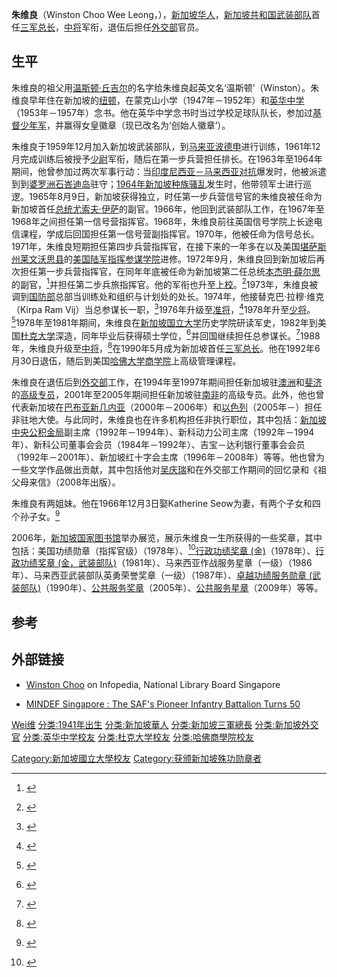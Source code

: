 {{Infobox military person
|name = 朱维良
|born = {{Birth date and age|1941|7|18}}
|image = 
|image_size = 
|caption = 
|placeofbirth = [[File:Flag_of_the_British_Straits_Settlements_(1904–1925).svg|22px]] [[海峽殖民地|英屬海峽殖民地]][[新加坡|新加坡]]
|allegiance = [[新加坡|新加坡]]
|branch = [[新加坡共和国武装部队|新加坡共和国武装部队]]
|serviceyears = 1959年－1992年
|rank = [[中将|中将]]
|commands =
* 第一信号营指挥官（1967年－1968年）
* 信号总长（1970年）
* 第四步兵营指挥官（1971年）
* 第一步兵营指挥官（1972年）
* 第二步兵旅指挥官（1972年）
* 国防部训练处处长（1973年）
* 国防部组织与计划处处长（1973年）
* 总参谋长（1974年－1990年）
* 三军总长（1990年－1992年）
|battles =
* {{le|印度尼西亚－马来西亚对抗|Konfrontasi (1963–1964)|印马对抗}}（1963年－1964年）
* [[1964年新加坡种族骚乱|新加坡1964年种族骚乱]]（1964年）
|awards =
|spouse = Katherine Seow
|relations = 
|laterwork =
|signature =
}}
'''朱维良'''（Winston Choo Wee Leong，{{bd|1941年|7月18日}}），[[新加坡华人|新加坡华人]]，[[新加坡共和国武装部队|新加坡共和国武装部队]]首任[[三军总长|三军总长]]，[[中将|中将]]军衔，退伍后担任[[新加坡外交部|外交部]]官员。

==生平==
朱维良的祖父用[[温斯顿·丘吉尔|温斯顿·丘吉尔]]的名字给朱维良起英文名‘温斯顿’（Winston）。朱维良早年住在新加坡的[[纽顿|纽顿]]，在蒙克山小学（1947年－1952年）和[[英华中学_(自主)|英华中学]]（1953年－1957年）念书。他在英华中学念书时当过学校足球队队长，参加过[[基督少年军|基督少年军]]，并赢得女皇徽章（现已改名为‘创始人徽章’）。

朱维良于1959年12月加入新加坡武装部队，到[[马来亚|马来亚]][[波德申|波德申]]进行训练，1961年12月完成训练后被授予[[少尉|少尉]]军衔，随后在第一步兵营担任排长。在1963年至1964年期间，他曾参加过两次军事行动：当[[印度尼西亚－马来西亚对抗|印度尼西亚－马来西亚对抗]]爆发时，他被派遣到到[[婆罗洲|婆罗洲]][[石峇迪岛|石峇迪岛]]驻守；[[1964年新加坡种族骚乱|1964年新加坡种族骚乱]]发生时，他带领军士进行巡逻。1965年8月9日，新加坡获得独立，时任第一步兵营信号官的朱维良被任命为新加坡首任[[新加坡总统|总统]][[尤索夫·伊萨|尤索夫·伊萨]]的副官。1966年，他回到武装部队工作，在1967年至1968年之间担任第一信号营指挥官。1968年，朱维良前往英国信号学院上长途电信课程，学成后回国担任第一信号营副指挥官。1970年，他被任命为信号总长。1971年，朱维良短期担任第四步兵营指挥官，在接下来的一年多在{{le|吴庆瑞指挥与参谋学院|Goh Keng Swee Command and Staff College|新加坡指挥与参谋学院}}以及美国[[堪萨斯州|堪萨斯州]][[莱文沃思县_(堪萨斯州)|莱文沃思县]]的[[美国陆军指挥参谋学院|美国陆军指挥参谋学院]]进修。1972年9月，朱维良回到新加坡后再次担任第一步兵营指挥官，在同年年底被任命为新加坡第二任总统[[本杰明·亨利·薛尔思|本杰明·薛尔思]]的副官，<ref>{{en icon}} {{cite news|title=薛尔思总统得25名副官|url=http://newspapers.nl.sg/Digitised/Article.aspx?articleid=straitstimes19710406.2.91&sessionid=3e2eae2ee4f84c7fa589dff39d814d13&keyword=winston+choo+sheares&token=choo%2cwinston%2csheares|accessdate=2013年8月28日|newspaper=海峡时报|date=1971年4月6日|page=第8页|deadurl=yes|archiveurl=https://web.archive.org/web/20131219081346/http://newspapers.nl.sg/Digitised/Article.aspx?articleid=straitstimes19710406.2.91&sessionid=3e2eae2ee4f84c7fa589dff39d814d13&keyword=winston+choo+sheares&token=choo%2cwinston%2csheares|archivedate=2013年12月19日}}</ref>并担任第二步兵旅指挥官。他的军衔也升至[[上校|上校]]。<ref>{{en icon}} {{cite news|title=朱维良是我国有史以来最年轻的上校|url=http://newspapers.nl.sg/Digitised/Article/straitstimes19721003-1.2.46.aspx?keyword=winston+choo+youngest&sort=relevance&page=1&sessionid=aee3ecc888c14da3b77878ec7b6db82a|accessdate=2013年8月28日|newspaper=海峡时报|date=1972年10月3日|page=第8页|archive-date=2013年12月19日|archive-url=https://web.archive.org/web/20131219080038/http://newspapers.nl.sg/Digitised/Article/straitstimes19721003-1.2.46.aspx?keyword=winston+choo+youngest&sort=relevance&page=1&sessionid=aee3ecc888c14da3b77878ec7b6db82a|dead-url=no}}</ref>1973年，朱维良被调到[[新加坡国防部|国防部]]总部当训练处和组织与计划处的处长。1974年，他接替克巴·拉穆·维克（Kirpa Ram Vij）当总参谋长一职，<ref>{{en icon}} {{cite news|title=朱上校得高级职务|url=http://newspapers.nl.sg/Digitised/Article.aspx?articleid=straitstimes19740531.2.72&sessionid=0801f9aeb8b246478e2b57acd391f7ba&keyword=Kirpa+Ram+Vij&search=advanced&fromdate=&todate=&articles=1&advertisements=1&illustrations=1&letters=1&obituaries=1&miscellaneous=1&newspaperTitles=&fuzzysearch=Off&ffromdate=19740101&ftodate=19741231&token=ram%2cvij%2ckirpa|accessdate=2013年8月28日|newspaper=海峡时报|date=1974年5月31日|page=第10页|deadurl=yes|archiveurl=https://web.archive.org/web/20131219080139/http://newspapers.nl.sg/Digitised/Article.aspx?articleid=straitstimes19740531.2.72&sessionid=0801f9aeb8b246478e2b57acd391f7ba&keyword=Kirpa+Ram+Vij&search=advanced&fromdate=&todate=&articles=1&advertisements=1&illustrations=1&letters=1&obituaries=1&miscellaneous=1&newspaperTitles=&fuzzysearch=Off&ffromdate=19740101&ftodate=19741231&token=ram%2cvij%2ckirpa|archivedate=2013年12月19日}}</ref>1976年升级至[[准将|准将]]，<ref>{{en icon}} {{cite news|title=朱维良上校升级至准将|url=http://newspapers.nl.sg/Digitised/Article/straitstimes19760801-1.2.23.aspx?keyword=Winston+Choo&search=advanced&fromdate=&todate=&articles=1&advertisements=1&illustrations=1&letters=1&obituaries=1&miscellaneous=1&newspaperTitles=&fuzzysearch=Off&ffromdate=19760101&ftodate=19761231&sort=relevance&page=1&sessionid=f66f532e06644776bf4fbfbc94ebc363|accessdate=2013年8月28日|newspaper=海峡时报|date=1976年8月1日|page=第5页|archive-date=2013年12月19日|archive-url=https://web.archive.org/web/20131219080755/http://newspapers.nl.sg/Digitised/Article/straitstimes19760801-1.2.23.aspx?keyword=Winston+Choo&search=advanced&fromdate=&todate=&articles=1&advertisements=1&illustrations=1&letters=1&obituaries=1&miscellaneous=1&newspaperTitles=&fuzzysearch=Off&ffromdate=19760101&ftodate=19761231&sort=relevance&page=1&sessionid=f66f532e06644776bf4fbfbc94ebc363|dead-url=no}}</ref>1978年升至[[少将|少将]]。<ref>{{en icon}} {{cite news|title=朱维良升任少将|url=http://newspapers.nl.sg/Digitised/Article.aspx?articleid=straitstimes19780706.2.3&sessionid=abcd1ca2bf3d4aa9977b18e84ce365bc&keyword=Winston+Choo&search=advanced&fromdate=&todate=&articles=1&advertisements=1&illustrations=1&letters=1&obituaries=1&miscellaneous=1&newspaperTitles=&fuzzysearch=Off&ffromdate=19780101&ftodate=19781231&token=choo%2cwinston|accessdate=2013年8月28日|newspaper=海峡时报|date=1978年7月6日|page=第1页|deadurl=yes|archiveurl=https://web.archive.org/web/20131219074556/http://newspapers.nl.sg/Digitised/Article.aspx?articleid=straitstimes19780706.2.3&sessionid=abcd1ca2bf3d4aa9977b18e84ce365bc&keyword=Winston+Choo&search=advanced&fromdate=&todate=&articles=1&advertisements=1&illustrations=1&letters=1&obituaries=1&miscellaneous=1&newspaperTitles=&fuzzysearch=Off&ffromdate=19780101&ftodate=19781231&token=choo%2cwinston|archivedate=2013年12月19日}}</ref>1978年至1981年期间，朱维良在[[新加坡国立大学|新加坡国立大学]]历史学院研读军史，1982年到美国[[杜克大学|杜克大学]]深造，同年毕业后获得硕士学位，<ref>{{en icon}} {{cite news|title=新加坡武装部队高级官员到美国进修|url=http://newspapers.nl.sg/Digitised/Article.aspx?articleid=straitstimes19810827.2.9&sessionid=4c853f4122d64f3182ef2f2248875dee&keyword=winston+choo+Duke&token=choo%2cduke%2cwinston|accessdate=2013年8月28日|newspaper=海峡时报|date=1981年8月27日|page=第1页|deadurl=yes|archiveurl=https://web.archive.org/web/20131219080447/http://newspapers.nl.sg/Digitised/Article.aspx?articleid=straitstimes19810827.2.9&sessionid=4c853f4122d64f3182ef2f2248875dee&keyword=winston+choo+Duke&token=choo%2cduke%2cwinston|archivedate=2013年12月19日}}</ref>并回国继续担任总参谋长。<ref>{{en icon}} {{cite news|title=高级军官担任要职|url=http://newspapers.nl.sg/Digitised/Article.aspx?articleid=straitstimes19820917.2.2&sessionid=02a62b42d38b4816a78edb1652f097a6&keyword=winston+choo+Tan+Chin+Tiong&search=advanced&fromdate=&todate=&articles=1&advertisements=1&illustrations=1&letters=1&obituaries=1&miscellaneous=1&newspaperTitles=&fuzzysearch=Off&ffromdate=19820101&ftodate=19821231&token=tan%2cchin%2ctiong%2cchoo%2cwinston|accessdate=2013年8月28日|newspaper=海峡时报|date=1982年9月17日|page=第1页|deadurl=yes|archiveurl=https://web.archive.org/web/20131219074810/http://newspapers.nl.sg/Digitised/Article.aspx?articleid=straitstimes19820917.2.2&sessionid=02a62b42d38b4816a78edb1652f097a6&keyword=winston+choo+Tan+Chin+Tiong&search=advanced&fromdate=&todate=&articles=1&advertisements=1&illustrations=1&letters=1&obituaries=1&miscellaneous=1&newspaperTitles=&fuzzysearch=Off&ffromdate=19820101&ftodate=19821231&token=tan%2cchin%2ctiong%2cchoo%2cwinston|archivedate=2013年12月19日}}</ref>1988年，朱维良升级至[[中将|中将]]，<ref>{{en icon}} {{cite news|title=朱维良是新加坡第一个三星级军衔的将军|url=http://newspapers.nl.sg/Digitised/Article.aspx?articleid=straitstimes19880701.2.9&sessionid=5e632d8369ba49f7b2aabc3bed0510cc&keyword=Winston+Choo&search=advanced&fromdate=&todate=&articles=1&advertisements=1&illustrations=1&letters=1&obituaries=1&miscellaneous=1&newspaperTitles=&fuzzysearch=Off&fnewspaperTitles=straitstimes&fcontentType=ARTICLE&ffromdate=19880101&ftodate=19881231&token=choo%2cwinston|accessdate=2013年8月28日|newspaper=海峡时报|date=1988年7月1日|page=第1页|deadurl=yes|archiveurl=https://web.archive.org/web/20130927031000/http://newspapers.nl.sg/Digitised/Article.aspx?articleid=straitstimes19880701.2.9&sessionid=5e632d8369ba49f7b2aabc3bed0510cc&keyword=Winston+Choo&search=advanced&fromdate=&todate=&articles=1&advertisements=1&illustrations=1&letters=1&obituaries=1&miscellaneous=1&newspaperTitles=&fuzzysearch=Off&fnewspaperTitles=straitstimes&fcontentType=ARTICLE&ffromdate=19880101&ftodate=19881231&token=choo%2cwinston|archivedate=2013年9月27日}}</ref>在1990年5月成为新加坡首任[[三军总长|三军总长]]。他在1992年6月30日退伍，随后到美国[[哈佛大学|哈佛大学]][[哈佛商学院|商学院]]上高级管理课程。

朱维良在退伍后到[[新加坡外交部|外交部]]工作，在1994年至1997年期间担任新加坡驻[[澳洲|澳洲]]和[[斐济|斐济]]的[[高级专员|高级专员]]，2001年至2005年期间担任新加坡驻[[南非|南非]]的高级专员。此外，他也曾代表新加坡在[[巴布亚新几内亚|巴布亚新几内亚]]（2000年－2006年）和[[以色列|以色列]]（2005年－）担任非驻地大使。与此同时，朱维良也在许多机构担任非执行职位，其中包括：[[新加坡公积金计划|新加坡中央公积金局]]副主席（1992年－1994年）、新科动力公司主席（1992年－1994年）、新科公司董事会会员（1984年－1992年）、吉宝－达利银行董事会会员（1992年－2001年）、新加坡红十字会主席（1996年－2008年）等等。他也曾为一些文学作品做出贡献，其中包括他对[[吴庆瑞|吴庆瑞]]和在外交部工作期间的回忆录和《祖父母来信》（2008年出版）。

朱维良有两姐妹。他在1966年12月3日娶Katherine Seow为妻，有两个子女和四个孙子女。<ref>{{en icon}} {{cite web|author=朱维良|title=祖父来信：朱维良中将伉俪 - 在需要时相互扶持|url=http://dadsforlife.sg/dads-journey/lt-gen-ret-winston-choo-a-katherine-choo|publisher=一辈子的父亲|accessdate=2013年8月29日|year=2008年|deadurl=yes|archiveurl=https://web.archive.org/web/20110928225648/http://dadsforlife.sg/dads-journey/lt-gen-ret-winston-choo-a-katherine-choo|archivedate=2011年9月28日}}</ref>

2006年，[[国家图书馆_(新加坡)|新加坡国家图书馆]]举办展览，展示朱维良一生所获得的一些奖章，其中包括：美国功绩勋章（指挥官级）（1978年）、<ref>{{en icon}} {{cite news|title=朱维良在五角大楼|url=http://newspapers.nl.sg/Digitised/Article.aspx?articleid=straitstimes19781005.2.39&sessionid=abcd1ca2bf3d4aa9977b18e84ce365bc&keyword=Winston+Choo&search=advanced&fromdate=&todate=&articles=1&advertisements=1&illustrations=1&letters=1&obituaries=1&miscellaneous=1&newspaperTitles=&fuzzysearch=Off&ffromdate=19780101&ftodate=19781231&token=choo%2cwinston|accessdate=2013年8月28日|newspaper=海峡时报|date=1978年10月5日|page=第7页}}{{dead link|date=2018年3月 |bot=InternetArchiveBot |fix-attempted=yes }}</ref>[[新加坡荣誉制度|行政功绩奖章 (金)]]（1978年）、[[新加坡武装部队荣誉制度|行政功绩奖章 (金，武装部队)]]（1981年）、马来西亚作战服务星章（一级）（1986年）、马来西亚武装部队英勇荣誉奖章（一级）（1987年）、[[新加坡武装部队荣誉制度|卓越功绩服务勋章 (武装部队)]]（1990年）、[[新加坡荣誉制度|公共服务奖章]]（2005年）、[[新加坡荣誉制度|公共服务星章]]（2009年）等等。

==参考==
{{reflist}}

==外部链接==
* {{en icon}} [https://web.archive.org/web/20130831135306/http://infopedia.nl.sg/articles/SIP_1852_2011-11-01.html Winston Choo] on Infopedia, National Library Board Singapore
* {{en icon}} [http://www.mindef.gov.sg/imindef/news_and_events/nr/2007/jul/09jul07_nr.html MINDEF Singapore : The SAF's Pioneer Infantry Battalion Turns 50] {{Wayback|url=http://www.mindef.gov.sg/imindef/news_and_events/nr/2007/jul/09jul07_nr.html |date=20190608023456 }}

{{start box}}
{{s-off}}
{{s-new}}
{{s-title|[[新加坡共和国武装部队|新加坡共和国武装部队]][[三军总长|三军总长]]|1974年－1992年}}
{{s-after|[[黄维彬_(1948年)|黄维彬]]少将}}
{{end box}}

{{DEFAULTSORT:Choo}}
[[分类:朱姓|Wei维]]
[[分类:1941年出生|分类:1941年出生]]
[[分类:新加坡華人|分类:新加坡華人]]
[[分类:新加坡三軍總長|分类:新加坡三軍總長]]
[[分类:新加坡外交官|分类:新加坡外交官]]
[[分类:英华中学校友|分类:英华中学校友]]
[[分类:杜克大学校友|分类:杜克大学校友]]
[[分类:哈佛商學院校友|分类:哈佛商學院校友]]
[[Category:新加坡國立大學校友|Category:新加坡國立大學校友]]
[[Category:获颁新加坡殊功勋章者|Category:获颁新加坡殊功勋章者]]